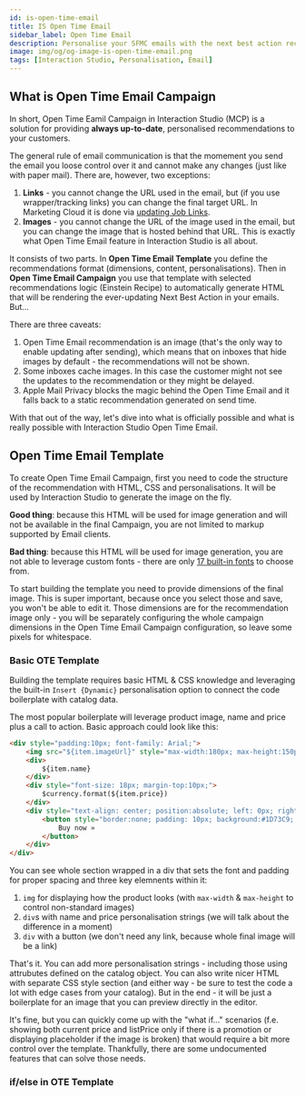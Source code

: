 ```yaml
---
id: is-open-time-email
title: IS Open Time Email
sidebar_label: Open Time Email
description: Personalise your SFMC emails with the next best action recommendations. In real time. Even after delivery. Magic.
image: img/og/og-image-is-open-time-email.png
tags: [Interaction Studio, Personalisation, Email]
---
```



<LeadText content='Personalise your SFMC emails with the next best action recommendations. In real time. Even after delivery. Magic.' />

## What is Open Time Email Campaign

In short, Open Time Eamil Campaign in Interaction Studio (MCP) is a solution for providing __always up-to-date__, personalised recommendations to your customers.

The general rule of email communication is that the momement you send the email you loose control over it and cannot make any changes (just like with paper mail). There are, however, two exceptions:

1. __Links__ - you cannot change the URL used in the email, but (if you use wrapper/tracking links) you can change the final target URL. In Marketing Cloud it is done via [updating Job Links](https://help.salesforce.com/s/articleView?id=sf.mc_es_update_joblinks_overview.htm).
2. __Images__ - you cannot change the URL of the image used in the email, but you can change the image that is hosted behind that URL. This is exactly what Open Time Email feature in Interaction Studio is all about.

It consists of two parts. In __Open Time Email Template__ you define the recommendations format (dimensions, content, personalisations). Then in __Open Time Email Campaign__ you use that template with selected recommendations logic (Einstein Recipe) to automatically generate HTML that will be rendering the ever-updating Next Best Action in your emails. But...

There are three caveats:

1. Open Time Email recommendation is an image (that's the only way to enable updating after sending), which means that on inboxes that hide images by default - the recommendations will not be shown.
2. Some inboxes cache images. In this case the customer might not see the updates to the recommendation or they might be delayed.
3. Apple Mail Privacy blocks the magic behind the Open Time Email and it falls back to a static recommendation generated on send time.

With that out of the way, let's dive into what is officially possible and what is really possible with Interaction Studio Open Time Email.

## Open Time Email Template

To create Open Time Email Campaign, first you need to code the structure of the recommendation with HTML, CSS and personalisations. It will be used by Interaction Studio to generate the image on the fly.

__Good thing__: because this HTML will be used for image generation and will not be available in the final Campaign, you are not limited to markup supported by Email clients.

__Bad thing__: because this HTML will be used for image generation, you are not able to leverage custom fonts - there are only [17 built-in fonts](https://doc.evergage.com/display/EKB/Create+Open-Time+Item+Templates#CreateOpenTimeItemTemplates-AvailableFontsforEmail) to choose from.

To start building the template you need to provide dimensions of the final image. This is super important, because once you select those and save, you won't be able to edit it. Those dimensions are for the recommendation image only - you will be separately configuring the whole campaign dimensions in the Open Time Email Campaign configuration, so leave some pixels for whitespace.

### Basic OTE Template

Building the template requires basic HTML & CSS knowledge and leveraging the built-in `Insert {Dynamic}` personalisation option to connect the code boilerplate with catalog data.

The most popular boilerplate will leverage product image, name and price plus a call to action. Basic approach could look like this:

```html
<div style="padding:10px; font-family: Arial;">
    <img src="${item.imageUrl}" style="max-width:180px; max-height:150px;">
    <div>
        ${item.name}
    </div>
    <div style="font-size: 18px; margin-top:10px;">
        $currency.format(${item.price})
    </div>
    <div style="text-align: center; position:absolute; left: 0px; right: 0px; bottom: 10px;">
        <button style="border:none; padding: 10px; background:#1D73C9; color:#ffffff; font-size:16px;">
            Buy now »
        </button>
    </div>
</div>
```

You can see whole section wrapped in a div that sets the font and padding for proper spacing and three key elemnents within it:

1. `img` for displaying how the product looks (with `max-width` & `max-height` to control non-standard images)
2. `div`s with name and price personalisation strings (we will talk about the difference in a moment)
3. `div` with a button (we don't need any link, because whole final image will be a link)

That's it. You can add more personalisation strings - including those using attrubutes defined on the catalog object. You can also write nicer HTML with separate CSS style section (and either way - be sure to test the code a lot with edge cases from your catalog). But in the end - it will be just a boilerplate for an image that you can preview directly in the editor.

It's fine, but you can quickly come up with the "what if..." scenarios (f.e. showing both current price and listPrice only if there is a promotion or displaying placeholder if the image is broken) that would require a bit more control over the template. Thankfully, there are some undocumented features that can solve those needs.

### if/else in OTE Template




